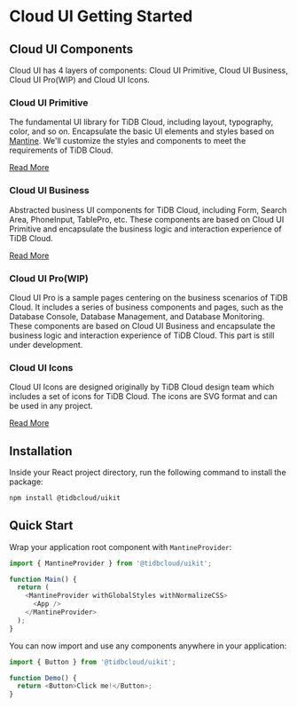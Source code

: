
# Cloud UI Getting Started

## Cloud UI Components

Cloud UI has 4 layers of components: Cloud UI Primitive, Cloud UI Business, Cloud UI Pro(WIP)  and Cloud UI Icons.

### Cloud UI Primitive
The fundamental UI library for TiDB Cloud, including layout, typography, color, and so on. Encapsulate the basic UI elements and styles based on [Mantine](https://mantine.dev/). We'll customize the styles and components to meet the requirements of TiDB Cloud.

[Read More](/docs/cloud-ui-getting-started)


### Cloud UI Business
Abstracted business UI components for TiDB Cloud, including Form, Search Area, PhoneInput, TablePro, etc. These components are based on Cloud UI Primitive and encapsulate the business logic and interaction experience of TiDB Cloud.

[Read More](/docs/biz/CodeBlock)

### Cloud UI Pro(WIP)
Cloud UI Pro is a sample pages centering on the business scenarios of TiDB Cloud. It includes a series of business components and pages, such as the Database Console, Database Management, and Database Monitoring. These components are based on Cloud UI Business and encapsulate the business logic and interaction experience of TiDB Cloud. This part is still under development.


### Cloud UI Icons
Cloud UI Icons are designed originally by TiDB Cloud design team which includes a set of icons for TiDB Cloud. The icons are SVG format and can be used in any project.

[Read More](/docs/icons)

## Installation

Inside your React project directory, run the following command to install the package:

```sh npm2yarn
npm install @tidbcloud/uikit
```

## Quick Start

Wrap your application root component with `MantineProvider`:

```js
import { MantineProvider } from '@tidbcloud/uikit';

function Main() {
  return (
    <MantineProvider withGlobalStyles withNormalizeCSS>
      <App />
    </MantineProvider>
  );
}
```

You can now import and use any components anywhere in your application:

```js
import { Button } from '@tidbcloud/uikit';

function Demo() {
  return <Button>Click me!</Button>;
}
```
